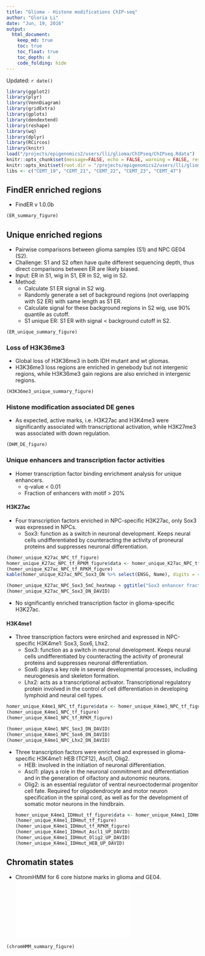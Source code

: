 ```yaml
---
title: "Glioma - Histone modifications ChIP-seq"
author: "Gloria Li"
date: "Jun, 19, 2016"
output: 
  html_document:
    keep_md: true
    toc: true
    toc_float: true
    toc_depth: 4
    code_folding: hide
---
```


Updated: `r date()`

```r
library(ggplot2)
library(plyr)
library(VennDiagram)
library(gridExtra)
library(gplots)
library(dendextend)
library(reshape)
library(wq)
library(dplyr)
library(RCircos)
library(knitr)
load("/projects/epigenomics2/users/lli/glioma/ChIPseq/ChIPseq.Rdata")
knitr::opts_chunk$set(message=FALSE, echo = FALSE, warning = FALSE, results = FALSE, fig.height = 8, fig.width = 7, bitmapType='cairo') 
knitr::opts_knit$set(root.dir = "/projects/epigenomics2/users/lli/glioma/ChIPseq/")
libs <- c("CEMT_19", "CEMT_21", "CEMT_22", "CEMT_23", "CEMT_47")
```

## FindER enriched regions 
* FindER v 1.0.0b      

```r
(ER_summary_figure)
```

## Unique enriched regions 
* Pairwise comparisons between glioma samples (S1) and NPC GE04 (S2).   
* Challenge: S1 and S2 often have quite different sequencing depth, thus direct comparisons between ER are likely biased.     
* Input: ER in S1, wig in S1, ER in S2, wig in S2.   
* Method: 
	+ Calculate S1 ER signal in S2 wig.    
	+ Randomly generate a set of background regions (not overlapping with S2 ER) with same length as S1 ER.   
	+ Calculate signal for these background regions in S2 wig, use 90% quantile as cutoff. 
	+ S1 unique ER: S1 ER with signal < background cutoff in S2.   
	
```r
(ER_unique_summary_figure)
```

### Loss of H3K36me3      
* Global loss of H3K36me3 in both IDH mutant and wt gliomas.   
* H3K36me3 loss regions are enriched in genebody but not intergenic regions, while H3K36me3 gain regions are also enriched in intergenic regions.      

```r
(H3K36me3_unique_summary_figure)
```

### Histone modification associated DE genes
* As expected, active marks, i.e. H3K27ac and H3K4me3 were significantly associated with transcriptional activation, while H3K27me3 was associated with down regulation.    

```r
(DHM_DE_figure)
```

### Unique enhancers and transcription factor activities
* Homer transcription factor binding enrichment analysis for unique enhancers.   
	+ q-value < 0.01
	+ Fraction of enhancers with motif > 20%

#### H3K27ac
* Four transcription factors enriched in NPC-specific H3K27ac, only Sox3 was expressed in NPCs.     
	+ Sox3: function as a switch in neuronal development. Keeps neural cells undifferentiated by counteracting the activity of proneural proteins and suppresses neuronal differentiation.      

```r
(homer_unique_K27ac_NPC_tf_figure)
homer_unique_K27ac_NPC_tf_RPKM_figure$data <- homer_unique_K27ac_NPC_tf_RPKM_figure$data %>% filter(Motif == "Sox3")
(homer_unique_K27ac_NPC_tf_RPKM_figure)
kable(homer_unique_K27ac_NPC_Sox3_DN %>% select(ENSG, Name), digits = 4, format = "html", align = "l", row.names = F)
```
```r
(homer_unique_K27ac_NPC_Sox3_5mC_heatmap + ggtitle("Sox3 enhancer fractional methylation"))
(homer_unique_K27ac_NPC_Sox3_DN_DAVID)
```

* No significantly enriched transcription factor in glioma-specific H3K27ac.   

#### H3K4me1
* Three transcription factors were enirched and expressed in NPC-specific H3K4me1: Sox3, Sox6, Lhx2.     
	+ Sox3: function as a switch in neuronal development. Keeps neural cells undifferentiated by counteracting the activity of proneural proteins and suppresses neuronal differentiation.      
	+ Sox6: plays a key role in several developmental processes, including neurogenesis and skeleton formation.      
	+ Lhx2: acts as a transcriptional activator. Transcriptional regulatory protein involved in the control of cell differentiation in developing lymphoid and neural cell types.        
	
```r
homer_unique_K4me1_NPC_tf_figure$data <- homer_unique_K4me1_NPC_tf_figure$data %>% filter(Percent_with_motif >= 20)
(homer_unique_K4me1_NPC_tf_figure)
(homer_unique_K4me1_NPC_tf_RPKM_figure)
```
```r
(homer_unique_K4me1_NPC_Sox3_DN_DAVID)
(homer_unique_K4me1_NPC_Sox6_DN_DAVID)
(homer_unique_K4me1_NPC_Lhx2_DN_DAVID)
```

* Three transcription factors were enriched and expressed in glioma-specific H3K4me1: HEB (TCF12), Ascl1, Olig2.      
	+ HEB: involved in the initiation of neuronal differentiation.     
	+ Ascl1: plays a role in the neuronal commitment and differentiation and in the generation of olfactory and autonomic neurons.      
	+ Olig2: is an essential regulator of ventral neuroectodermal progenitor cell fate. Required for oligodendrocyte and motor neuron specification in the spinal cord, as well as for the development of somatic motor neurons in the hindbrain.      
```r
homer_unique_K4me1_IDHmut_tf_figure$data <- homer_unique_K4me1_IDHmut_tf_figure$data %>% filter(Percent_with_motif >= 20)
(homer_unique_K4me1_IDHmut_tf_figure)
(homer_unique_K4me1_IDHmut_tf_RPKM_figure)
(homer_unique_K4me1_IDHmut_Ascl1_UP_DAVID)
(homer_unique_K4me1_IDHmut_Olig2_UP_DAVID)
(homer_unique_K4me1_IDHmut_HEB_UP_DAVID)
```

## Chromatin states
* ChromHMM for 6 core histone marks in glioma and GE04.    
![](/projects/epigenomics2/users/lli/glioma/ChIPseq/ChromHMM/emission.pdf)

```r
(chromHMM_summary_figure)
```

